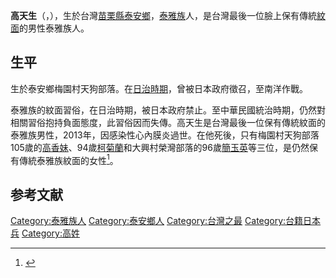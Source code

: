 '''高天生'''（{{lang-tay|Yawi Noming}}，{{bd|1921年|7月1日|2013年|7月15日|catIdx=Y}}），生於台灣[[苗栗縣|苗栗縣]][[泰安鄉|泰安鄉]]，[[泰雅族|泰雅族]]人，是台灣最後一位臉上保有傳統[[紋面|紋面]]的男性泰雅族人。

==生平==
生於泰安鄉梅園村天狗部落。在[[台灣日治時期|日治時期]]，曾被日本政府徵召，至南洋作戰。

泰雅族的紋面習俗，在日治時期，被日本政府禁止。至中華民國統治時期，仍然對相關習俗抱持負面態度，此習俗因而失傳。高天生是台灣最後一位保有傳統紋面的泰雅族男性，2013年，因感染性心內膜炎過世。在他死後，只有梅園村天狗部落105歲的[[高香妹|高香妹]]、94歲[[柯菊蘭|柯菊蘭]]和大興村榮灣部落的96歲[[簡玉英|簡玉英]]等三位，是仍然保有傳統泰雅族紋面的女性<ref>{{Cite web|url=http://tw.news.yahoo.com/%E5%94%AF-%E7%94%B7%E6%80%A7%E7%B4%8B%E9%9D%A2%E5%9C%8B%E5%AF%B6-%E9%AB%98%E5%A4%A9%E7%94%9F%E7%97%85%E9%80%9D-035515297.html|language=zh-tw|author=管瑞平|title=唯一男性紋面國寶 高天生病逝|publisher=自由時報|6=|date=2013-07-21|accessdate=2013-07-21|archive-date=2020-06-24|archive-url=https://web.archive.org/web/20200624025511/https://tw.news.yahoo.com/%E5%94%AF-%E7%94%B7%E6%80%A7%E7%B4%8B%E9%9D%A2%E5%9C%8B%E5%AF%B6-%E9%AB%98%E5%A4%A9%E7%94%9F%E7%97%85%E9%80%9D-035515297.html|dead-url=no}}</ref>。

== 参考文献 ==
{{Reflist|1}}

{{DEFAULTSORT:Gao高}}
[[Category:泰雅族人|Category:泰雅族人]]
[[Category:泰安鄉人|Category:泰安鄉人]]
[[Category:台灣之最|Category:台灣之最]]
[[Category:台籍日本兵|Category:台籍日本兵]]
[[Category:高姓|Category:高姓]]